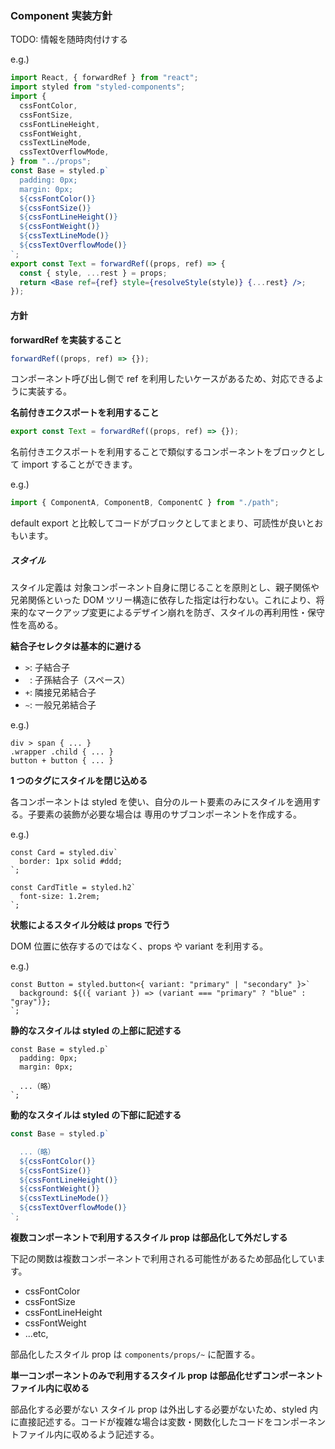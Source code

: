 ### Component 実装方針

TODO: 情報を随時肉付けする

e.g.)

```jsx
import React, { forwardRef } from "react";
import styled from "styled-components";
import {
  cssFontColor,
  cssFontSize,
  cssFontLineHeight,
  cssFontWeight,
  cssTextLineMode,
  cssTextOverflowMode,
} from "../props";
const Base = styled.p`
  padding: 0px;
  margin: 0px;
  ${cssFontColor()}
  ${cssFontSize()}
  ${cssFontLineHeight()}
  ${cssFontWeight()}
  ${cssTextLineMode()}
  ${cssTextOverflowMode()}
`;
export const Text = forwardRef((props, ref) => {
  const { style, ...rest } = props;
  return <Base ref={ref} style={resolveStyle(style)} {...rest} />;
});
```

#### 方針

**forwardRef を実装すること**

```jsx
forwardRef((props, ref) => {});
```

コンポーネント呼び出し側で ref を利用したいケースがあるため、対応できるように実装する。

**名前付きエクスポートを利用すること**

```jsx
export const Text = forwardRef((props, ref) => {});
```

名前付きエクスポートを利用することで類似するコンポーネントをブロックとして import することができます。

e.g.)

```jsx
import { ComponentA, ComponentB, ComponentC } from "./path";
```

default export と比較してコードがブロックとしてまとまり、可読性が良いとおもいます。

##### スタイル

スタイル定義は 対象コンポーネント自身に閉じることを原則とし、親子関係や兄弟関係といった DOM ツリー構造に依存した指定は行わない。これにより、将来的なマークアップ変更によるデザイン崩れを防ぎ、スタイルの再利用性・保守性を高める。

**結合子セレクタは基本的に避ける**

- `>`: 子結合子
- ` `: 子孫結合子（スペース）
- `+`: 隣接兄弟結合子
- `~`: 一般兄弟結合子

e.g.)

```
div > span { ... }
.wrapper .child { ... }
button + button { ... }
```

**1 つのタグにスタイルを閉じ込める**

各コンポーネントは styled を使い、自分のルート要素のみにスタイルを適用する。子要素の装飾が必要な場合は 専用のサブコンポーネントを作成する。

e.g.)

```tsx
const Card = styled.div`
  border: 1px solid #ddd;
`;

const CardTitle = styled.h2`
  font-size: 1.2rem;
`;
```

**状態によるスタイル分岐は props で行う**

DOM 位置に依存するのではなく、props や variant を利用する。

e.g.)

```tsx
const Button = styled.button<{ variant: "primary" | "secondary" }>`
  background: ${({ variant }) => (variant === "primary" ? "blue" : "gray")};
`;
```

**静的なスタイルは styled の上部に記述する**

```tsx
const Base = styled.p`
  padding: 0px;
  margin: 0px;

  ...（略）
`;
```

**動的なスタイルは styled の下部に記述する**

```jsx
const Base = styled.p`

  ...（略）
  ${cssFontColor()}
  ${cssFontSize()}
  ${cssFontLineHeight()}
  ${cssFontWeight()}
  ${cssTextLineMode()}
  ${cssTextOverflowMode()}
`;
```

**複数コンポーネントで利用するスタイル prop は部品化して外だしする**

下記の関数は複数コンポーネントで利用される可能性があるため部品化しています。

- cssFontColor
- cssFontSize
- cssFontLineHeight
- cssFontWeight
- ...etc,

部品化したスタイル prop は `components/props/~` に配置する。

**単一コンポーネントのみで利用するスタイル prop は部品化せずコンポーネントファイル内に収める**

部品化する必要がない スタイル prop は外出しする必要がないため、styled 内に直接記述する。コードが複雑な場合は変数・関数化したコードをコンポーネントファイル内に収めるよう記述する。
